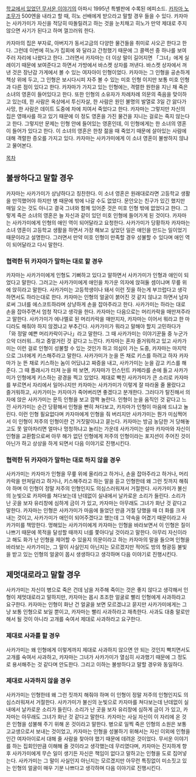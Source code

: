 [[학교에서 있었던 무서운 이야기]]의 아파시 1995년 특별판에 수록된 에피소드. [[카자마 노조무]]가 500엔을 내라고 할 때, 히노 선배에게 받으라고 말할 경우 들을 수 있다. 카자마는 사카가미가 자신을 적당히 따돌릴려고 하는 것을 눈치채고 히노가 만약 제대로 주지 않으면 사기가 된다고 하며 껄끄러워 한다.

카자마의 집은 부자로, 아버지가 동서고금의 다양한 물건들을 취미로 사오곤 한다고 한다. 그런데 이번에 히노가 집회에 와 달라고 간청했기 때문에 그 콜렉션 중 하나를 보여주러 자리에 나왔다고 한다. 그러면서 카자마는 더 이상 말이 길어지면 「그녀」에게 실례이기 때문에 보여준다고 하면서 가방에서 바스켓 상자를 꺼낸다. 바스켓 상자에서 꺼낸 것은 장난감 가게에서 볼 수 있는 여자아이 인형이었다. 카자마는 그 인형을 공손하게 책상 위에 두고, 그 인형은 보시다시피 자주 볼 수 있는 미호 인형 이지만 보통 미호 인형과 다른 점이 있다고 한다. 카자마가 가지고 있는 인형에는, 격렬한 원한을 지닌 채 죽은 소녀의 영혼이 들어있다고 한다. 또한 인형의 소유자가 차례차례 의문의 죽음을 맞이하고 있는데, 한 사람은 옥상에서 투신자살, 한 사람은 원인 불명의 발열로 3일 간 앓다가 사망, 한 사람은 데이트 도중에 차에 치여서 죽었다고 한다. 카자마는 그렇지만 자신의 집은 영매사를 하고 있기 때문에 이  정도 영혼을 가진 물건을 지니는 걸로는 죽지 않는다고 한다. 그렇지만 문제는 인형 안에 들어있는 영혼인데, 이 인형에게는 한 소녀의 영혼이 들어가 있다고 한다. 이 소녀의 영혼은 한창 젊을 때 죽었기 때문에 살아있는 사람에 대해 격렬한 증오를 가지고 있다. 카자마는 사카가미에게 이 소녀 영혼이 불쌍하지 않냐고 물어본다.

[[목차]]
== 불쌍하다고 말할 경우 ==
카자마는 사카가미가 상냥하다고 칭찬한다. 이 소녀 영혼은 원래대로라면 고등학교 생활을 만끽했어야 하지만 병 때문에 밖에 나갈 수도 없었다. 문안오는 친구가 있긴 했지만 매일 오는 것도 아니고 결국 그녀와 함께 있어준 것은 미호 인형 밖에 없었다고 한다. 그렇게 죽은 소녀의 영혼은 늘 자신과 같이 있던 미호 인형에 들어가게 된 것이다. 카자마는 사카가미에게 인형의 애인 역이 되어달라고 요청한다. 사카가미가 당황하자 카자마는 소녀 영혼이 고등학교 생활을 하면서 가장 해보고 싶었던 일은 애인을 만드는 일이었기 때문이라고 설명한다. 그러면서 만약 미호 인형이 만족할 경우 성불할 수 있다며 애인 역이 되어달라고 다시 말한다.

=== 협력한 뒤 카자마가 말하는 대로 할 경우 ===
카자마는 사카가미에게 인형도 기뻐하고 있다고 말하면서 사카가미가 인형과 애인이 되었다고 말한다. 그러고는 사카가미에게 애인을 차가운 의자에 앉혀둘 셈이냐며 무릎 위에 앉히라고 말한다. 사카가미는 고등학생이나 돼서 이런 짓을 하는게 부끄럽다고 생각하면서도 하라는대로 한다. 카자마는 인형의 얼굴이 붉어진 것 같지 않냐고 하면서 남자로써 그녀를 에스코트하라며 상냥하게 손을 잡아주라고 한다. 사카가미는 하라는 대로 손을 잡아주면서 엄청 작다고 생각을 한다. 카자마는 다음으로는 머리카락을 매만져주라고 말한다. 사카가미가 에나멜로 된 머리카락을 매만지자, 카자마는 이어서 뭐라고 한 마디라도 해줘야 하지 않겠냐고 부추긴다. 사카가미가 뭐라고 말해야 할지 고민하다가 「와 정말 예쁜 머리카락이구나」라고 말한다. 그 때 사카가미는 이야기꾼들 중 누군가 으악 더러워…하고 중얼거린 것 같다고 느낀다. 카자마는 혼자 즐거워하고 있고 사카가미는 이런 걸로 인형이 성불할 수 있는 것인가 하고 의심이 가는 도중, 카자마는 마지막으로 그녀에게 키스해주라고 말한다. 사카가미가 눈을 뜬 채로 키스를 하려고 하자 카자마가 눈 뜬 채로 키스하는 놈이 어딨냐고 짜증을 내고, 사카가미는 눈을 감고 키스를 해준다. 그 때 플래시가 터져 눈을 떠 보면, 카자마가 인스턴트 카메라를 손에 들고 사카가미가 인형에게 키스하는 광경을 찍고 있었다. 제대로 빡친 사카가미가 큰 소리로 카자마를 부르면서 자리에서 일어나지만 카자마는 사카가미가 이렇게 잘 따라올 줄 몰랐다고 즐거워하고, 사카가미는 카자마가 죽어버리면 좋겠다고 분개한다. 그러다가 탈진해서 의자에 앉은 사카가미는 문득 인형을 보고 깜짝 놀란다. 인형이 눈을 움직인 것 같다고 느낀 사카가미는 순간 당황해서 인형을 빤히 쳐다보고, 카자마가 인형이 마음에 드냐고 놀린다. 이런 인형 필요없다며 카자마에게 인형을 줘 버리지만 사카가미는 뭔가 미심쩍어서 이 인형이 저주의 인형이란 건 거짓말이냐고 묻는다. 카자마는 방금 농담한 거 당해놓고도 못 알아차리면 얼마나 멍청하냐고 놀리는 가운데 사카가미는 설마 카자마와 자신이 인형을 교환함으로써 아무 해가 없던 인형에게 저주의 인형이라는 포지션이 주어진 것이 아닌가 하고 상상을 하게 되면서 다음 이야기로 진행시킨다.

=== 협력한 뒤 카자마가 말하는 대로 하지 않을 경우 ===
사카가미는 카자마가 인형을 무릎 위에 올리라고 하거나, 손을 잡아주라고 하거나, 머리카락을 만져달라고 하거나, 키스해주라고 하는 말을 듣고 인형한테 왜 그런 짓까지 해줘야 하며 이 인형이 정말 저주의 인형인지도 의심스러워져서 거절한다. 사카가미가 불신의 눈빛으로 카자마를 쳐다보는데 난데없이 실내에서 날카로운 소리가 들린다. 소리가 난 곳을 보자 유리창에 심하게 금이 가 있고, 카자마는 아무래도 그녀가 화난 것 같다고 말한다. 카자마는 인형은 사카가미가 마음에 들었던 만큼 거절 당했을 때 더 화를 크게 내는 것이고, 사카가미가 애인이 되어주겠다고 했는데 그 약속을 어겼기 때문이라고 사카가미를 책망한다. 멍해있는 사카가미에게 카자마는 인형을 바라보면서 이 인형은 질이 나쁘기 때문에 목적을 달성할 때까지 너를 쫓아다닐 것이라고 말한다. 아무리 자신이라고 해도 화가 난 인형을 제어할 수 있을지 의문이라고 하는 카자마의 말을 들으며 인형을 바라보는 사카가미는, 그 말이 사실인지 아닌지는 모르겠지만 적어도 방의 형광등 불빛을 받고 있는 인형의 얼굴이 몹시 생생하다고 생각하며 다음 이야기로 진행시킨다.

== 제멋대로라고 말할 경우 ==
사카가미는 자신이 병으로 죽은 건데 남을 저주해 죽이는 것은 좋지 않다고 생각해서 인형이 제멋대로라고 말하지만, 카자마는 몹시 초조한 얼굴로 빨리 인형에게 사과하라고 요구한다. 카자마는 인형이 화난 건 얼굴을 보면 모르겠냐고 묻지만 사카가미에게는 그냥 보통 인형으로 보일 뿐이고, 카자마는 빨리 사과하라고 재촉한다. 사과도 대충 말로만 해서 될 것이 아니라 고개를 숙여서 제대로 사과하라고 요구한다.

=== 제대로 사과를 할 경우 ===
사카가미는 왜 인형에게 이렇게까지 제대로 사과하지 않으면 안 되는 것인지 빡치면서도 고개를 숙여서 사과하고, 카자마는 그녀가 사카가미가 열심히 사과했기 때문에 그 정도로 용서해주는 것 같다며 안도한다. 그리고 이하는 불쌍하다고 말할 경우와 동일하다.

=== 제대로 사과하지 않을 경우 ===
사카가미는 인형한테 왜 그런 짓까지 해줘야 하며 이 인형이 정말 저주의 인형인지도 의심스러워져서 거절한다. 사카가미가 불신의 눈빛으로 카자마를 쳐다보는데 난데없이 실내에서 날카로운 소리가 들린다. 소리가 난 곳을 보자 유리창에 심하게 금이 가 있고, 카자마는 아무래도 그녀가 화난 것 같다고 말한다. 카자마는 사실 자신이 이 자리에 온 것은 인형을 성불해 주기 위해 온 것이라고 말한다. 병으로 일찍 죽은 인형의 소원은 보통 고교생으로서 보내는 것이었고, 카자마는 인형을 성불하기 위해서는 자신 이외에 인형을 인간 여자아이로서 대해 줄 사람을 찾아야 했기 때문에 데려온 것이었다. 무서운 이야기를 하는 집회인만큼 이해해 줄 것이라고 생각했는데 무리였다며, 카자마는 진지하게 향후 사카가미에게 무슨 일이 생기든 자신은 책임이 없다고 말하고는 인형을 도로 집어넣는다. 사카가미는 그 말이 사실인지 아닌지는 모르겠지만 아무런 특징없이 미소짓고 있는 인형의 얼굴이 매우 기분 나쁘다고 생각하며 다음 이야기로 진행시킨다.
